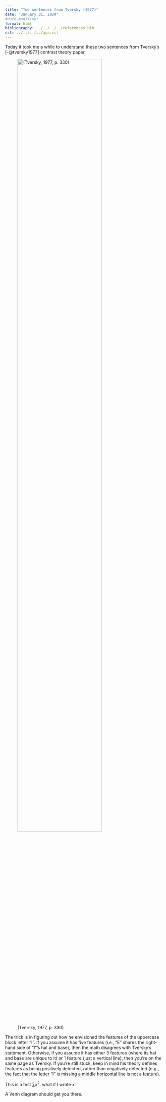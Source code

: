 ```yaml
---
title: "Two sentences from Tversky (1977)"
date: "January 31, 2024"
#date-modified:
format: html
bibliography: ../../../../references.bib
csl: ../../../../apa.csl
---
```


Today it took me a while to understand these two sentences from Tversky’s [-@tversky1977] contrast theory paper.

::: {#fig-1 .figure}
![(Tversky, 1977, p. 330)](tversky.png){fig-align="center" width="80%"}
:::

The trick is in figuring out how he envisioned the features of the uppercase block letter “I”. If you assume it has five features (i.e., “E” shares the right-hand side of “I”‘s hat and base), then the math disagrees with Tversky’s statement. Otherwise, if you assume it has either 3 features (where its hat and base are unique to it) or 1 feature (just a vertical line), then you’re on the same page as Tversky. If you’re still stuck, keep in mind his theory defines features as being positively detected, rather than negatively detected (e.g., the fact that the letter “I” is missing a middle horizontal line is not a feature).

This is a test $\sum x^2$. what if I wrote *x*.

A Venn diagram should get you there.
